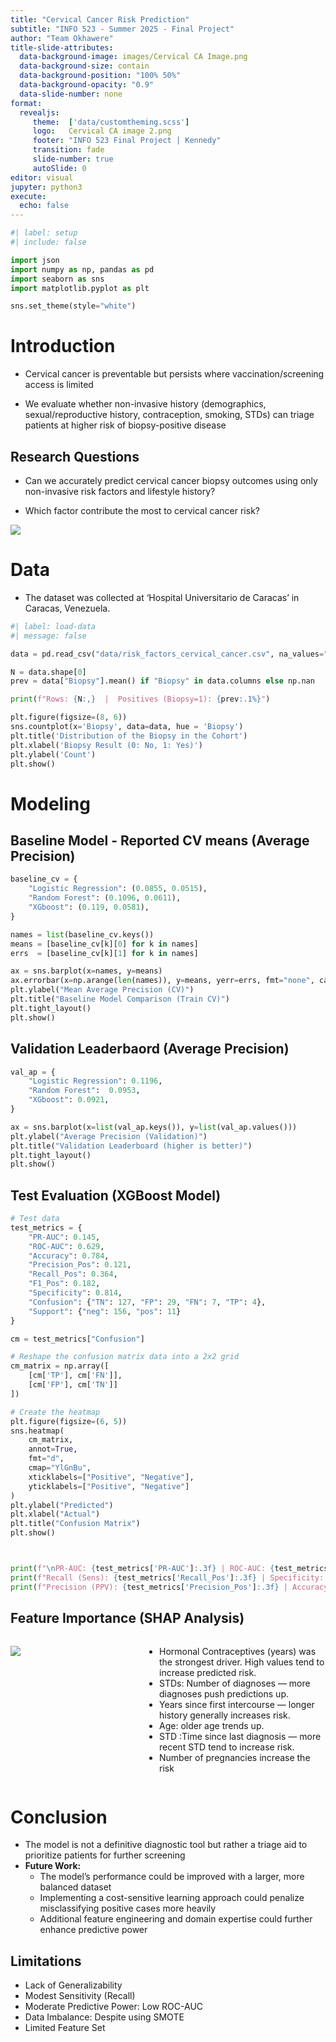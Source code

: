 ```yaml
---
title: "Cervical Cancer Risk Prediction"
subtitle: "INFO 523 - Summer 2025 - Final Project"
author: "Team Okhawere"
title-slide-attributes:
  data-background-image: images/Cervical CA Image.png
  data-background-size: contain
  data-background-position: "100% 50%"
  data-background-opacity: "0.9"
  data-slide-number: none
format:
  revealjs: 
     theme:  ['data/customtheming.scss']
     logo:   Cervical CA image 2.png
     footer: "INFO 523 Final Project | Kennedy"
     transition: fade
     slide-number: true
     autoSlide: 0
editor: visual
jupyter: python3
execute:
  echo: false
---
```



```python
#| label: setup
#| include: false

import json
import numpy as np, pandas as pd
import seaborn as sns
import matplotlib.pyplot as plt

sns.set_theme(style="white")
```


# Introduction 

- Cervical cancer is preventable but persists where vaccination/screening access is limited

- We evaluate whether non-invasive history (demographics, sexual/reproductive history, contraception, smoking, STDs) can triage patients at higher risk of biopsy-positive disease



## Research Questions

- Can we accurately predict cervical cancer biopsy outcomes using only non-invasive risk factors and lifestyle history?

- Which factor contribute the most to cervical cancer risk?

![](images/research.png)

# Data 

- The dataset was collected at 'Hospital Universitario de Caracas' in Caracas, Venezuela. 

```python
#| label: load-data
#| message: false

data = pd.read_csv("data/risk_factors_cervical_cancer.csv", na_values="?")

N = data.shape[0]
prev = data["Biopsy"].mean() if "Biopsy" in data.columns else np.nan

print(f"Rows: {N:,}  |  Positives (Biopsy=1): {prev:.1%}")

plt.figure(figsize=(8, 6))
sns.countplot(x='Biopsy', data=data, hue = 'Biopsy')
plt.title('Distribution of the Biopsy in the Cohort')
plt.xlabel('Biopsy Result (0: No, 1: Yes)')
plt.ylabel('Count')
plt.show()

```

# Modeling

## Baseline Model - Reported CV means (Average Precision)
```python

baseline_cv = {
    "Logistic Regression": (0.0855, 0.0515),
    "Random Forest": (0.1096, 0.0611),
    "XGboost": (0.119, 0.0581),
}

names = list(baseline_cv.keys())
means = [baseline_cv[k][0] for k in names]
errs  = [baseline_cv[k][1] for k in names]

ax = sns.barplot(x=names, y=means)
ax.errorbar(x=np.arange(len(names)), y=means, yerr=errs, fmt="none", capsize=4, color="black")
plt.ylabel("Mean Average Precision (CV)")
plt.title("Baseline Model Comparison (Train CV)")
plt.tight_layout()
plt.show()

```


## Validation Leaderbaord (Average Precision)
```python

val_ap = {
    "Logistic Regression": 0.1196,
    "Random Forest":  0.0953,
    "XGboost": 0.0921,
}

ax = sns.barplot(x=list(val_ap.keys()), y=list(val_ap.values()))
plt.ylabel("Average Precision (Validation)")
plt.title("Validation Leaderboard (higher is better)") 
plt.tight_layout()
plt.show()

```


## Test Evaluation (XGBoost Model)
```python
# Test data
test_metrics = {
    "PR-AUC": 0.145,
    "ROC-AUC": 0.629,
    "Accuracy": 0.784,
    "Precision_Pos": 0.121,
    "Recall_Pos": 0.364,
    "F1_Pos": 0.182,
    "Specificity": 0.814,
    "Confusion": {"TN": 127, "FP": 29, "FN": 7, "TP": 4},
    "Support": {"neg": 156, "pos": 11}
}

cm = test_metrics["Confusion"]

# Reshape the confusion matrix data into a 2x2 grid
cm_matrix = np.array([
    [cm['TP'], cm['FN']],
    [cm['FP'], cm['TN']]
])

# Create the heatmap
plt.figure(figsize=(6, 5))
sns.heatmap(
    cm_matrix, 
    annot=True, 
    fmt="d", 
    cmap="YlGnBu",
    xticklabels=["Positive", "Negative"],
    yticklabels=["Positive", "Negative"]
)
plt.ylabel("Predicted")
plt.xlabel("Actual")
plt.title("Confusion Matrix")
plt.show()



print(f"\nPR-AUC: {test_metrics['PR-AUC']:.3f} | ROC-AUC: {test_metrics['ROC-AUC']:.3f}")
print(f"Recall (Sens): {test_metrics['Recall_Pos']:.3f} | Specificity: {test_metrics['Specificity']:.3f}")
print(f"Precision (PPV): {test_metrics['Precision_Pos']:.3f} | Accuracy: {test_metrics['Accuracy']:.3f}")
```


## Feature Importance (SHAP Analysis)
:::: {.columns}

::: {.column width="40%"}
![](images/shap.png)
:::
::: {.column width="60%"}
- Hormonal Contraceptives (years) was the strongest driver. High values tend to increase predicted risk.
- STDs: Number of diagnoses — more diagnoses push predictions up.
- Years since first intercourse — longer history generally increases risk.
- Age:  older age trends up.
- STD :Time since last diagnosis — more recent STD tend to increase risk.
- Number of pregnancies increase the risk 
:::

::::

# Conclusion 
- The model is not a definitive diagnostic tool but rather a triage aid to prioritize patients for further screening
- **Future Work:**
  * The model's performance could be improved with a larger, more balanced dataset
  * Implementing a cost-sensitive learning approach could penalize misclassifying positive cases more heavily
  * Additional feature engineering and domain expertise could further enhance predictive power

## Limitations
- Lack of Generalizability
- Modest Sensitivity (Recall)
- Moderate Predictive Power: Low ROC-AUC
- Data Imbalance: Despite using SMOTE
- Limited Feature Set
